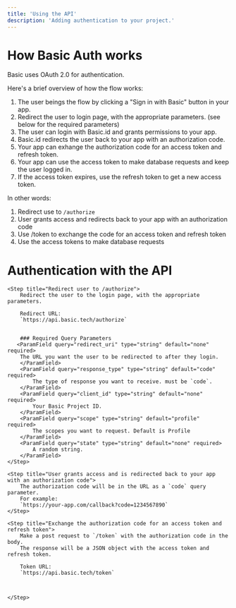 ```yaml
---
title: 'Using the API'
description: 'Adding authentication to your project.'
---
```


# How Basic Auth works
Basic uses OAuth 2.0 for authentication.  

Here's a brief overview of how the flow works:

1. The user beings the flow by clicking a "Sign in with Basic" button in your app.
2. Redirect the user to login page, with the appropriate parameters. (see below for the required parameters)
3. The user can login with Basic.id and grants permissions to your app.
4. Basic.id redirects the user back to your app with an authorization code.
5. Your app can exhange the authorization code for an access token and refresh token.
6. Your app can use the access token to make database requests and keep the user logged in.
7. If the access token expires, use the refresh token to get a new access token.

In other words: 

1. Redirect use to `/authorize`
2. User grants access and redirects back to your app with an authorization code
3. Use /token to exchange the code for an access token and refresh token
4. Use the access tokens to make database requests   


# Authentication with the API

<Steps>

    <Step title="Redirect user to /authorize">
        Redirect the user to the login page, with the appropriate parameters.
        
        Redirect URL: 
        `https://api.basic.tech/authorize`   


        ### Required Query Parameters
       <ParamField query="redirect_uri" type="string" default="none" required>
        The URL you want the user to be redirected to after they login.
        </ParamField>
        <ParamField query="response_type" type="string" default="code" required>
            The type of response you want to receive. must be `code`.
        </ParamField>
        <ParamField query="client_id" type="string" default="none" required>
            Your Basic Project ID.
        </ParamField>
        <ParamField query="scope" type="string" default="profile" required>
            The scopes you want to request. Default is Profile
        </ParamField>
        <ParamField query="state" type="string" default="none" required>
            A random string. 
        </ParamField>
    </Step>

    <Step title="User grants access and is redirected back to your app with an authorization code">
        The authorization code will be in the URL as a `code` query parameter.
        For example: 
        `https://your-app.com/callback?code=1234567890`
    </Step>

    <Step title="Exchange the authorization code for an access token and refresh token">
        Make a post request to `/token` with the authorization code in the body. 
        The response will be a JSON object with the access token and refresh token.

        Token URL: 
        `https://api.basic.tech/token`



    </Step>

</Steps>

